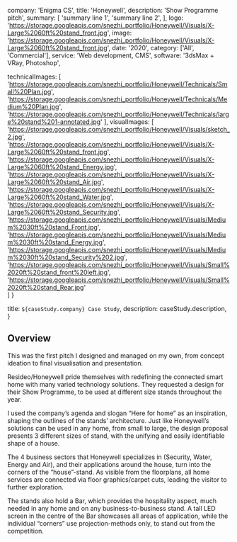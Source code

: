   company: 'Enigma CS',
  title: 'Honeywell',
  description:
    'Show Programme pitch',
  summary: [
    'summary line 1',
    'summary line 2',
  ],
  logo: 'https://storage.googleapis.com/snezhi_portfolio/Honeywell/Visuals/X-Large%2060ft%20stand_front.jpg',
  image: 'https://storage.googleapis.com/snezhi_portfolio/Honeywell/Visuals/X-Large%2060ft%20stand_front.jpg',
  date: '2020',
  category: ['All', 'Commercial'],
  service: 'Web development, CMS',
  software: '3dsMax + VRay, Photoshop',

  technicalImages: [
    'https://storage.googleapis.com/snezhi_portfolio/Honeywell/Technicals/Small%20Plan.jpg',
    'https://storage.googleapis.com/snezhi_portfolio/Honeywell/Technicals/Medium%20Plan.jpg',
    'https://storage.googleapis.com/snezhi_portfolio/Honeywell/Technicals/large%20stand%201-annotated.jpg'
  ],
  visualImages: [
    'https://storage.googleapis.com/snezhi_portfolio/Honeywell/Visuals/sketch_2.jpg',
    'https://storage.googleapis.com/snezhi_portfolio/Honeywell/Visuals/X-Large%2060ft%20stand_front.jpg',
    'https://storage.googleapis.com/snezhi_portfolio/Honeywell/Visuals/X-Large%2060ft%20stand_Energy.jpg',
    'https://storage.googleapis.com/snezhi_portfolio/Honeywell/Visuals/X-Large%2060ft%20stand_Air.jpg',
    'https://storage.googleapis.com/snezhi_portfolio/Honeywell/Visuals/X-Large%2060ft%20stand_Water.jpg',
    'https://storage.googleapis.com/snezhi_portfolio/Honeywell/Visuals/X-Large%2060ft%20stand_Security.jpg',
    'https://storage.googleapis.com/snezhi_portfolio/Honeywell/Visuals/Medium%2030ft%20stand_Front.jpg',
    'https://storage.googleapis.com/snezhi_portfolio/Honeywell/Visuals/Medium%2030ft%20stand_Energy.jpg',
    'https://storage.googleapis.com/snezhi_portfolio/Honeywell/Visuals/Medium%2030ft%20stand_Security%202.jpg',
    'https://storage.googleapis.com/snezhi_portfolio/Honeywell/Visuals/Small%2020ft%20stand_front%20left.jpg',
    'https://storage.googleapis.com/snezhi_portfolio/Honeywell/Visuals/Small%2020ft%20stand_Rear.jpg'    
  ]
}

  title: `${caseStudy.company} Case Study`,
  description: caseStudy.description,
}

## Overview

This was the first pitch I designed and managed on my own, from concept ideation to final visualisation and presentation. 

Resideo/Honeywell pride themselves with redefining the connected smart home with many varied technology solutions. They requested a design for their Show Programme, to be used at different size stands throughout the year.

I used the company’s agenda and slogan “Here for home” as an inspiration, shaping the outlines of the stands’ architecture. Just like Honeywell’s solutions can be used in any home, from small to large, the design proposal presents 3 different sizes of stand, with the unifying and easily identifiable shape of a house.

The 4 business sectors that Honeywell specializes in (Security, Water, Energy and Air), and their applications around the house, turn into the corners of the “house”-stand. As visible from the floorplans, all home services are connected via floor graphics/carpet cuts, leading the visitor to further exploration.

The stands also hold a Bar, which provides the hospitality aspect, much needed in any home and on any business-to-business stand. A tall LED screen in the centre of the Bar showcases all areas of application, while the individual “corners” use projection-methods only, to stand out from the competition. 

